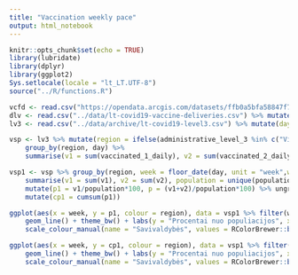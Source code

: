 ```yaml
---
title: "Vaccination weekly pace"
output: html_notebook
---
```


```r
knitr::opts_chunk$set(echo = TRUE)
library(lubridate)
library(dplyr)
library(ggplot2)
Sys.setlocale(locale = "lt_LT.UTF-8")
source("../R/functions.R")
```

```r

vcfd <- read.csv("https://opendata.arcgis.com/datasets/ffb0a5bfa58847f79bf2bc544980f4b6_0.csv") 
dlv <- read.csv("../data/lt-covid19-vaccine-deliveries.csv") %>% mutate(day = ymd(day))
lv3 <- read.csv("../data/archive/lt-covid19-level3.csv") %>% mutate(day = ymd(day))
```

```r
vsp <- lv3 %>% mutate(region = ifelse(administrative_level_3 %in% c("Vilniaus m.", "Kauno m.","Klaipėdos m."), administrative_level_3, "Likusi Lietuva")) %>% 
    group_by(region, day) %>% 
    summarise(v1 = sum(vaccinated_1_daily), v2 = sum(vaccinated_2_daily), population  = sum(population))

vsp1 <- vsp %>% group_by(region, week = floor_date(day, unit = "week",week_start = 1)) %>% 
    summarise(v1 = sum(v1), v2 = sum(v2), population = unique(population)) %>% 
    mutate(p1 = v1/population*100, p = (v1+v2)/population*100) %>% ungroup %>% group_by(region) %>% 
    mutate(cp1 = cumsum(p1))

```

```r
ggplot(aes(x = week, y = p1, colour = region), data = vsp1 %>% filter(week>"2020-12-25" & week <"2021-04-26")) + 
    geom_line() + theme_bw() + labs(y = "Procentai nuo populiacijos", x = "Savaitės", title = "Vakcinavimo pirma vakcina savaitinis greitis")+
    scale_colour_manual(name = "Savivaldybės", values = RColorBrewer::brewer.pal(4, "Set1"))
```
```r
ggplot(aes(x = week, y = cp1, colour = region), data = vsp1 %>% filter(week>"2020-12-25" & week <"2021-04-26")) + 
    geom_line() + theme_bw() + labs(y = "Procentai nuo populiacijos", x = "Savaitės", title = "Vakcinavimas pirma vakcina")+
    scale_colour_manual(name = "Savivaldybės", values = RColorBrewer::brewer.pal(4, "Set1"))
```
